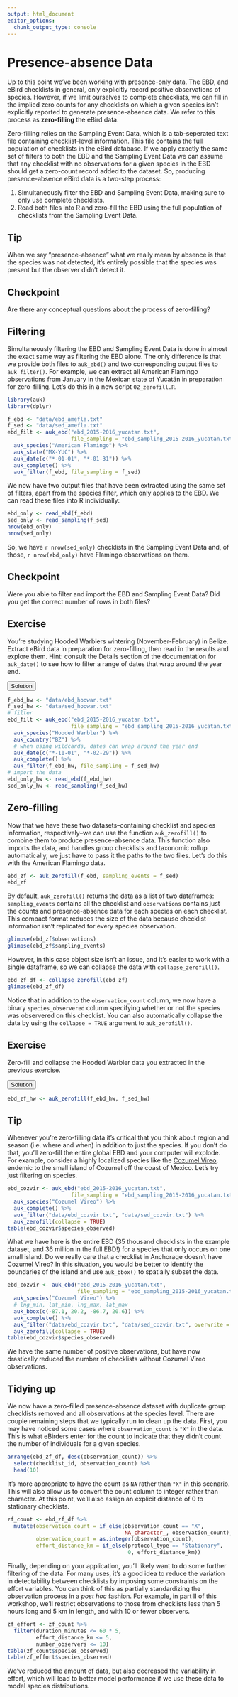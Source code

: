 ```yaml
---
output: html_document
editor_options: 
  chunk_output_type: console
---
```


# Presence-absence Data {#presabs}

Up to this point we've been working with presence-only data. The EBD, and eBird checklists in general, only explicitly record positive observations of species. However, if we limit ourselves to complete checklists, we can fill in the implied zero counts for any checklists on which a given species isn't explicitly reported to generate presence-absence data. We refer to this process as **zero-filling** the eBird data.

Zero-filling relies on the Sampling Event Data, which is a tab-seperated text file containing checklist-level information. This file contains the full population of checklists in the eBird database. If we apply exactly the same set of filters to both the EBD and the Sampling Event Data we can assume that any checklist with no observations for a given species in the EBD should get a zero-count record added to the dataset. So, producing presence-absence eBird data is a two-step process:

1. Simultaneously filter the EBD and Sampling Event Data, making sure to only use complete checklists.
2. Read both files into R and zero-fill the EBD using the full population of checklists from the Sampling Event Data.

<div class="tip">
  <h2>Tip</h2>
  When we say "presence-absence" what we really mean by absence is that the species was not detected, it's entirely possible that the species was present but the observer didn't detect it.
</div>

<div class="checkpoint">
  <h2>Checkpoint</h2>
  Are there any conceptual questions about the process of zero-filling?
</div>

## Filtering {#presabs-filter}

Simultaneously filtering the EBD and Sampling Event Data is done in almost the exact same way as filtering the EBD alone. The only difference is that we provide both files to `auk_ebd()` and two corresponding output files to `auk_filter()`. For example, we can extract all American Flamingo observations from January in the Mexican state of Yucatán in preparation for zero-filling. Let's do this in a new script `02_zerofill.R`.

```r
library(auk)
library(dplyr)

f_ebd <- "data/ebd_amefla.txt"
f_sed <- "data/sed_amefla.txt"
ebd_filt <- auk_ebd("ebd_2015-2016_yucatan.txt", 
                    file_sampling = "ebd_sampling_2015-2016_yucatan.txt") %>% 
  auk_species("American Flamingo") %>% 
  auk_state("MX-YUC") %>% 
  auk_date(c("*-01-01", "*-01-31")) %>% 
  auk_complete() %>% 
  auk_filter(f_ebd, file_sampling = f_sed)
```

We now have two output files that have been extracted using the same set of filters, apart from the species filter, which only applies to the EBD. We can read these files into R individually:

```r
ebd_only <- read_ebd(f_ebd)
sed_only <- read_sampling(f_sed)
nrow(ebd_only)
nrow(sed_only)
```

So, we have `r nrow(sed_only)` checklists in the Sampling Event Data and, of those, `r nrow(ebd_only)` have Flamingo observations on them.

<div class="checkpoint">
  <h2>Checkpoint</h2>
  Were you able to filter and import the EBD and Sampling Event Data? Did you get the correct number of rows in both files?
</div>

<div class="exercise">
  <h2>Exercise</h2>
  You're studying Hooded Warblers wintering (November-February) in Belize. Extract eBird data in preparation for zero-filling, then read in the results and explore them. Hint: consult the Details section of the documentation for `auk_date()` to see how to filter a range of dates that wrap around the year end.
  
  <button class="solution">Solution</button>
<div class="solution-content">

```r
f_ebd_hw <- "data/ebd_hoowar.txt"
f_sed_hw <- "data/sed_hoowar.txt"
# filter
ebd_filt <- auk_ebd("ebd_2015-2016_yucatan.txt", 
                    file_sampling = "ebd_sampling_2015-2016_yucatan.txt") %>% 
  auk_species("Hooded Warbler") %>% 
  auk_country("BZ") %>% 
  # when using wildcards, dates can wrap around the year end
  auk_date(c("*-11-01", "*-02-29")) %>% 
  auk_complete() %>% 
  auk_filter(f_ebd_hw, file_sampling = f_sed_hw)
# import the data
ebd_only_hw <- read_ebd(f_ebd_hw)
sed_only_hw <- read_sampling(f_sed_hw)
```

</div>
</div>

## Zero-filling {#presabs-zerofill}

Now that we have these two datasets–containing checklist and species information, respectively–we can use the function `auk_zerofill()` to combine them to produce presence-absence data. This function also imports the data, and handles group checklists and taxonomic rollup automatically, we just have to pass it the paths to the two files. Let's do this with the American Flamingo data.

```r
ebd_zf <- auk_zerofill(f_ebd, sampling_events = f_sed)
ebd_zf
```

By default, `auk_zerofill()` returns the data as a list of two dataframes: `sampling_events` contains all the checklist and `observations` contains just the counts and presence-absence data for each species on each checklist. This compact format reduces the size of the data because checklist information isn't replicated for every species observation.

```r
glimpse(ebd_zf$observations)
glimpse(ebd_zf$sampling_events)
```

However, in this case object size isn't an issue, and it's easier to work with a single dataframe, so we can collapse the data with `collapse_zerofill()`.

```r
ebd_zf_df <- collapse_zerofill(ebd_zf)
glimpse(ebd_zf_df)
```

Notice that in addition to the `observation_count` column, we now have a binary `species_observered` column specifying whether or not the species was observered on this checklist. You can also automatically collapse the data by using the `collapse = TRUE` argument to `auk_zerofill()`.

<div class="exercise">
  <h2>Exercise</h2>
  Zero-fill and collapse the Hooded Warbler data you extracted in the previous exercise.
  
  <button class="solution">Solution</button>
<div class="solution-content">

```r
ebd_zf_hw <- auk_zerofill(f_ebd_hw, f_sed_hw)
```

</div>
</div>

<div class="tip">
  <h2>Tip</h2>
  Whenever you're zero-filling data it's critical that you think about region and season (i.e. where and when) in addition to just the species. If you don't do that, you'll zero-fill the entire global EBD and your computer will explode. For example, consider a highly localized species like the [Cozumel Vireo](https://ebird.org/species/cozvir1), endemic to the small island of Cozumel off the coast of Mexico. Let's try just filtering on species.
  
```r
ebd_cozvir <- auk_ebd("ebd_2015-2016_yucatan.txt", 
                    file_sampling = "ebd_sampling_2015-2016_yucatan.txt") %>% 
  auk_species("Cozumel Vireo") %>% 
  auk_complete() %>% 
  auk_filter("data/ebd_cozvir.txt", "data/sed_cozvir.txt") %>% 
  auk_zerofill(collapse = TRUE)
table(ebd_cozvir$species_observed)
```

What we have here is the entire EBD (35 thousand checklists in the example dataset, and 36 million in the full EBD!) for a species that only occurs on one small island. Do we really care that a checklist in Anchorage doesn't have Cozumel Vireo? In this situation, you would be better to identify the boundaries of the island and use `auk_bbox()` to spatially subset the data.

```r
ebd_cozvir <- auk_ebd("ebd_2015-2016_yucatan.txt", 
                      file_sampling = "ebd_sampling_2015-2016_yucatan.txt") %>% 
  auk_species("Cozumel Vireo") %>% 
  # lng_min, lat_min, lng_max, lat_max
  auk_bbox(c(-87.1, 20.2, -86.7, 20.6)) %>% 
  auk_complete() %>% 
  auk_filter("data/ebd_cozvir.txt", "data/sed_cozvir.txt", overwrite = TRUE) %>% 
  auk_zerofill(collapse = TRUE)
table(ebd_cozvir$species_observed)
```

We have the same number of positive observations, but have now drastically reduced the number of checklists without Cozumel Vireo observations.

</div>

## Tidying up {#presabs-tidy}

We now have a zero-filled presence-absence dataset with duplicate group checklists removed and all observations at the species level. There are couple remaining steps that we typically run to clean up the data. First, you may have noticed some cases where `observation_count` is `"X"` in the data. This is what eBirders enter for the count to indicate that they didn't count the number of individuals for a given species. 

```r
arrange(ebd_zf_df, desc(observation_count)) %>% 
  select(checklist_id, observation_count) %>% 
  head(10)
```

It's more appropriate to have the count as `NA` rather than `"X"` in this scenario. This will also allow us to convert the count column to integer rather than character. At this point, we'll also assign an explicit distance of 0 to stationary checklists.

```r
zf_count <- ebd_zf_df %>% 
  mutate(observation_count = if_else(observation_count == "X", 
                                     NA_character_, observation_count),
         observation_count = as.integer(observation_count),
         effort_distance_km = if_else(protocol_type == "Stationary", 
                                      0, effort_distance_km))
```

Finally, depending on your application, you'll likely want to do some further filtering of the data. For many uses, it's a good idea to reduce the variation in detectability between checklists by imposing some constraints on the effort variables. You can think of this as partially standardizing the observation process in a *post hoc* fashion. For example, in part II of this workshop, we'll restrict observations to those from checklists less than 5 hours long and 5 km in length, and with 10 or fewer observers.

```r
zf_effort <- zf_count %>% 
  filter(duration_minutes <= 60 * 5,
         effort_distance_km <= 5,
         number_observers <= 10)
table(zf_count$species_observed)
table(zf_effort$species_observed)
```

We've reduced the amount of data, but also decreased the variability in effort, which will lead to better model performance if we use these data to model species distributions.